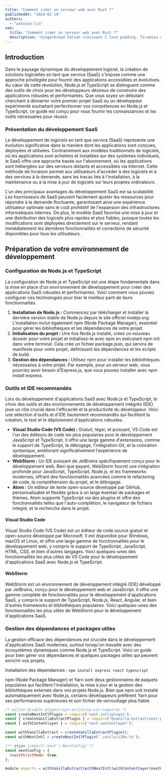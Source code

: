 ```yaml
---
title: "Comment créer un serveur web avec Rust ?"
publishedAt: "2024-02-19"
authors:
  - "antoine-lin"
seo:
  title: "Comment créer un serveur web avec Rust ?"
  description: "Gingerbread halvah croissant I love pudding. Tiramisu chocolate cake topping bonbon I love ice cream. Jelly beans sugar plum pie jelly beans fruitcake liquorice. Marshmallow oat cake sugar plum cake shortbread candy canes sweet tiramisu tart."
---
```


## Introduction

Dans le paysage dynamique du développement logiciel, la création de solutions logicielles en tant que service (SaaS) s'impose comme une approche privilégiée pour fournir des applications accessibles et évolutives. Au cœur de cette révolution, Node.js et TypeScript se distinguent comme des outils de choix pour les développeurs désireux de construire des applications robustes et performantes.
Que vous soyez un débutant cherchant à démarrer votre premier projet SaaS ou un développeur expérimenté souhaitant perfectionner vos compétences en Node.js et TypeScript, ce guide est conçu pour vous fournir les connaissances et les outils nécessaires pour réussir.

### Présentation du développement SaaS

Le développement de logiciels en tant que service (SaaS) représente une évolution significative dans la manière dont les applications sont conçues, déployées et utilisées. Contrairement aux modèles traditionnels de logiciels, où les applications sont achetées et installées sur des systèmes individuels, le SaaS offre une approche basée sur l'abonnement, où les applications sont hébergées sur des serveurs distants et accessibles via Internet. Cette méthode de livraison permet aux utilisateurs d'accéder à des logiciels et à des services à la demande, sans les tracas liés à l'installation, à la maintenance ou à la mise à jour de logiciels sur leurs propres ordinateurs.

L'un des principaux avantages du développement SaaS est sa scalabilité. Les fournisseurs de SaaS peuvent facilement ajuster les ressources pour répondre à la demande fluctuante, garantissant ainsi une expérience utilisateur optimale sans le coût prohibitif de l'expansion des infrastructures informatiques internes. De plus, le modèle SaaS favorise une mise à jour et une distribution des logiciels plus rapides et plus fiables, puisque toutes les modifications sont déployées directement sur le serveur, rendant immédiatement les dernières fonctionnalités et corrections de sécurité disponibles pour tous les utilisateurs.

## Préparation de votre environnement de développement

### Configuration de Node.js et TypeScript

La configuration de Node.js et TypeScript est une étape fondamentale dans la mise en place d'un environnement de développement pour créer des applications SaaS robustes et performantes. Voici comment vous pouvez configurer ces technologies pour tirer le meilleur parti de leurs fonctionnalités.
1. **Installation de Node.js :** Commencez par télécharger et installer la dernière version stable de Node.js depuis le site officiel nodejs.org. L'installation inclut également npm (Node Package Manager), essentiel pour gérer les bibliothèques et les dépendances de votre projet.
2. <strong>Initialisation du projet :</strong> Une fois Node.js installé, créez un nouveau dossier pour votre projet et initialisez-le avec npm en exécutant npm init dans votre terminal. Cela crée un fichier package.json, qui servira de manifeste pour votre projet, définissant les dépendances et les scripts de build.
3. <strong>Gestion des dépendances : </strong> Utilisez npm pour installer les bibliothèques nécessaires à votre projet. Par exemple, pour un serveur web, vous pourriez avoir besoin d'Express.js, que vous pouvez installer avec npm install express.

### Outils et IDE recommandés

Lors du développement d'applications SaaS avec Node.js et TypeScript, le choix des outils et des environnements de développement intégrés (IDE) joue un rôle crucial dans l'efficacité et la productivité du développeur. Voici une sélection d'outils et d'IDE hautement recommandés qui facilitent la création, le test et le déploiement d'applications robustes.
- <strong>Visual Studio Code (VS Code) :</strong> Gratuit, léger, et puissant, VS Code est l'un des éditeurs de code les plus populaires pour le développement JavaScript et TypeScript. Il offre une large gamme d'extensions, comme le support de TypeScript, le débogage, l'intégration Git, et la coloration syntaxique, améliorant significativement l'expérience de développement.
- <strong>WebStorm :</strong> Un IDE puissant de JetBrains spécifiquement conçu pour le développement web. Bien que payant, WebStorm fournit une intégration profonde pour JavaScript, TypeScript, Node.js, et les frameworks modernes, offrant des fonctionnalités avancées comme le refactoring de code, la compréhension du projet, et le débogage.
- <strong>Atom :</strong> Un éditeur de texte open-source développé par GitHub, personnalisable et flexible grâce à un large éventail de packages et thèmes. Atom supporte TypeScript via des plugins et offre des fonctionnalités telles que l'auto-complétion, le navigateur de fichiers intégré, et la recherche dans le projet.

#### Visual Studio Code

Visual Studio Code (VS Code) est un éditeur de code source gratuit et open-source développé par Microsoft. Il est disponible pour Windows, macOS et Linux, et offre une large gamme de fonctionnalités pour le développement web, y compris le support de TypeScript, JavaScript, HTML, CSS, et bien d'autres langages. Voici quelques-unes des fonctionnalités les plus utiles de VS Code pour le développement d'applications SaaS avec Node.js et TypeScript.

#### WebStorm

WebStorm est un environnement de développement intégré (IDE) développé par JetBrains, conçu pour le développement web et JavaScript. Il offre une gamme complète de fonctionnalités pour le développement d'applications SaaS, y compris le support de TypeScript, Node.js, React, Angular, et bien d'autres frameworks et bibliothèques populaires. Voici quelques-unes des fonctionnalités les plus utiles de WebStorm pour le développement d'applications SaaS.

### Gestion des dépendances et packages utiles

La gestion efficace des dépendances est cruciale dans le développement d'applications SaaS modernes, surtout lorsqu'on travaille avec des écosystèmes dynamiques comme Node.js et TypeScript. Voici un guide pour bien gérer vos dépendances et quelques packages utiles qui peuvent enrichir vos projets.

Installation des dépendances :
`npm install express react typescript`

npm (Node Package Manager) et Yarn sont deux gestionnaires de paquets populaires qui facilitent l'installation, la mise à jour et la gestion des bibliothèques externes dans vos projets Node.js. Bien que npm soit installé automatiquement avec Node.js, certains développeurs préfèrent Yarn pour ses performances supérieures et son fichier de verrouillage plus fiable.

```JavaScript
/* eslint-disable @typescript-eslint/no-var-requires */
const createNextIntlPlugin = require('next-intl/plugin');
const { createVanillaExtractPlugin } = require("@vanilla-extract/next-plugin");
const { withContentlayer } = require('next-contentlayer');

const withVanillaExtract = createVanillaExtractPlugin();
const withNextIntl = createNextIntlPlugin('./utils/i18n.ts');

/** @type {import('next').NextConfig} */
const nextConfig = {
  reactStrictMode: true,
};

module.exports = withVanillaExtract(withNextIntl(withContentlayer(nextConfig)));
```
